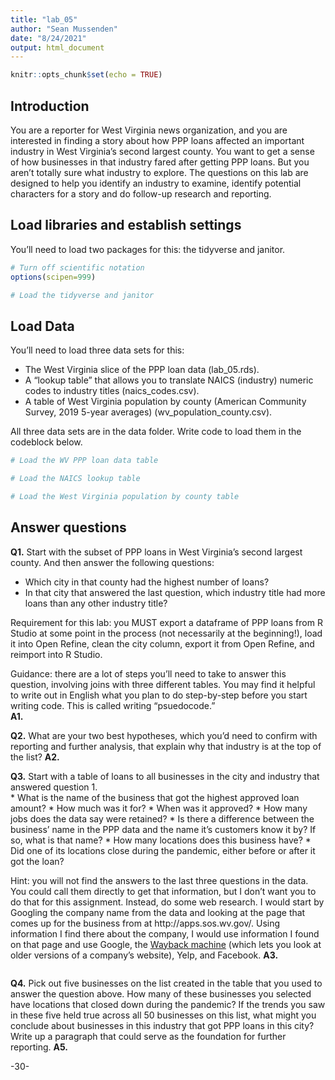 ```yaml
---
title: "lab_05"
author: "Sean Mussenden"
date: "8/24/2021"
output: html_document
---
```


```r
knitr::opts_chunk$set(echo = TRUE)
```

## Introduction 

You are a reporter for West Virginia news organization, and you are interested in finding a story about how PPP loans affected an important industry in West Virginia's second largest county. You want to get a sense of how businesses in that industry fared after getting PPP loans.  But you aren't totally sure what industry to explore.  The questions on this lab are designed to help you identify an industry to examine, identify potential characters for a story and do follow-up research and reporting. 

## Load libraries and establish settings

You'll need to load two packages for this: the tidyverse and janitor.

```r
# Turn off scientific notation
options(scipen=999)

# Load the tidyverse and janitor
```

## Load Data

You'll need to load three data sets for this:

* The West Virginia slice of the PPP loan data (lab_05.rds).
* A "lookup table" that allows you to translate NAICS (industry) numeric codes to industry titles (naics_codes.csv).
* A table of West Virginia population by county (American Community Survey, 2019 5-year averages) (wv_population_county.csv).

All three data sets are in the data folder.  Write code to load them in the codeblock below.

```r
# Load the WV PPP loan data table

# Load the NAICS lookup table

# Load the West Virginia population by county table

```

## Answer questions

**Q1.** Start with the subset of PPP loans in West Virginia's second largest county. And then answer the following questions:

* Which city in that county had the highest number of loans? 
* In that city that answered the last question, which industry title had more loans than any other industry title? 

Requirement for this lab: you MUST export a dataframe of PPP loans from R Studio at some point in the process (not necessarily at the beginning!), load it into Open Refine, clean the city column, export it from Open Refine, and reimport into R Studio.

Guidance: there are a lot of steps you'll need to take to answer this question, involving joins with three different tables. You may find it helpful to write out in English what you plan to do step-by-step before you start writing code. This is called writing "psuedocode."  
**A1.**

**Q2.** What are your two best hypotheses, which you'd need to confirm with reporting and further analysis, that explain why that industry is at the top of the list?
**A2.** 

**Q3.** Start with a table of loans to all businesses in the city and industry that answered question 1.  
* What is the name of the business that got the highest approved loan amount? 
* How much was it for?
* When was it approved?
* How many jobs does the data say were retained?
* Is there a difference between the business' name in the PPP data and the name it's customers know it by? If so, what is that name?
* How many locations does this business have? 
* Did one of its locations close during the pandemic, either before or after it got the loan?

Hint: you will not find the answers to the last three questions in the data.  You could call them directly to get that information, but I don't want you to do that for this assignment.  Instead, do some web research. I would start by Googling the company name from the data and looking at the page that comes up for the business from at http://apps.sos.wv.gov/. Using information I find there about the company, I would use information I found on that page and use Google, the [Wayback machine](https://archive.org/web/) (which lets you look at older versions of a company's website), Yelp, and Facebook. 
**A3.** 

```r

```

**Q4.** Pick out five businesses on the list created in the table that you used to answer the question above.  How many of these businesses you selected have locations that closed down during the pandemic?  If the trends you saw in these five held true across all 50 businesses on this list, what might you conclude about businesses in this industry that got PPP loans in this city?  Write up a paragraph that could serve as the foundation for further reporting. 
**A5.** 

-30-
